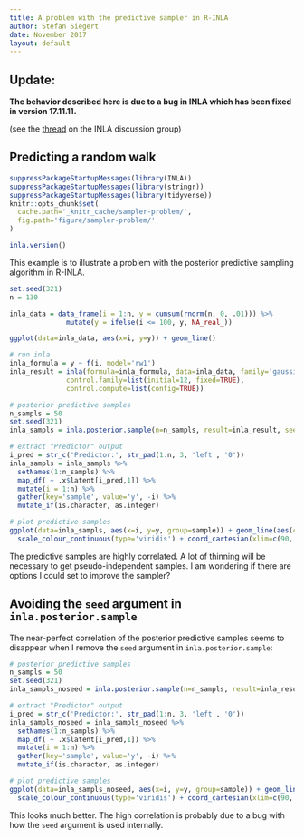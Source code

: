 ```yaml
---
title: A problem with the predictive sampler in R-INLA
author: Stefan Siegert
date: November 2017
layout: default
---
```


## Update:

**The behavior described here is due to a bug in INLA which has been fixed in version 17.11.11.**

(see the [thread](https://groups.google.com/forum/#!topic/r-inla-discussion-group/y7dAzbrXb6o) on the INLA discussion group)




## Predicting a random walk


```r
suppressPackageStartupMessages(library(INLA))
suppressPackageStartupMessages(library(stringr))
suppressPackageStartupMessages(library(tidyverse))
knitr::opts_chunk$set(
  cache.path='_knitr_cache/sampler-problem/',
  fig.path='figure/sampler-problem/'
)
```

```r
inla.version()
```






This example is to illustrate a problem with the posterior predictive sampling algorithm in R-INLA.

```r
set.seed(321)
n = 130

inla_data = data_frame(i = 1:n, y = cumsum(rnorm(n, 0, .01))) %>% 
              mutate(y = ifelse(i <= 100, y, NA_real_))

ggplot(data=inla_data, aes(x=i, y=y)) + geom_line()
```

```r
# run inla 
inla_formula = y ~ f(i, model='rw1')
inla_result = inla(formula=inla_formula, data=inla_data, family='gaussian', 
              control.family=list(initial=12, fixed=TRUE),
              control.compute=list(config=TRUE))

# posterior predictive samples
n_sampls = 50
set.seed(321)
inla_sampls = inla.posterior.sample(n=n_sampls, result=inla_result, seed=123) 

# extract "Predictor" output
i_pred = str_c('Predictor:', str_pad(1:n, 3, 'left', '0'))
inla_sampls = inla_sampls %>% 
  setNames(1:n_sampls) %>%
  map_df( ~ .x$latent[i_pred,1]) %>%
  mutate(i = 1:n) %>%
  gather(key='sample', value='y', -i) %>%
  mutate_if(is.character, as.integer)

# plot predictive samples
ggplot(data=inla_sampls, aes(x=i, y=y, group=sample)) + geom_line(aes(colour=sample)) +
  scale_colour_continuous(type='viridis') + coord_cartesian(xlim=c(90, n))
```

The predictive samples are highly correlated. 
A lot of thinning will be necessary to get pseudo-independent samples.
I am wondering if there are options I could set to improve the sampler? 


## Avoiding the `seed` argument in `inla.posterior.sample`

The near-perfect correlation of the posterior predictive samples seems to disappear when I remove the `seed` argument in `inla.posterior.sample`:

```r
# posterior predictive samples
n_sampls = 50
set.seed(321)
inla_sampls_noseed = inla.posterior.sample(n=n_sampls, result=inla_result) 

# extract "Predictor" output
i_pred = str_c('Predictor:', str_pad(1:n, 3, 'left', '0'))
inla_sampls_noseed = inla_sampls_noseed %>% 
  setNames(1:n_sampls) %>%
  map_df( ~ .x$latent[i_pred,1]) %>%
  mutate(i = 1:n) %>%
  gather(key='sample', value='y', -i) %>%
  mutate_if(is.character, as.integer)

# plot predictive samples
ggplot(data=inla_sampls_noseed, aes(x=i, y=y, group=sample)) + geom_line(aes(colour=sample)) +
  scale_colour_continuous(type='viridis') + coord_cartesian(xlim=c(90, n))
```

This looks much better.
The high correlation is probably due to a bug with how the `seed` argument is used internally.

